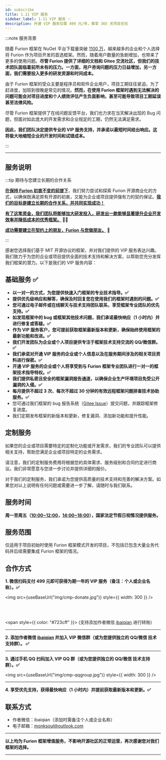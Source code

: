 ```yaml
---
id: subscribe
title: 1.11 VIP 服务
sidebar_label: 1.11 VIP 服务 ✨
description: 开通 VIP 服务仅需 499 元/年，尊享 365 天项目无忧
---
```



:::note 服务背景

随着 Furion 框架在 NuGet 平台下载量突破 [1100 万](https://www.nuget.org/profiles/monk.soul)，越来越多的企业和个人选择将 Furion 作为项目开发的首选框架。然而，随着用户数量的急剧增加，也带来了更多的使用问题。**尽管 Furion 提供了详细的文档和 Gitee 交流社区，但我们的技术团队面临着前所未有的压力。一方面，用户咨询问题的压力日益增加，另一方面，我们需要投入更多的研发资源和时间成本。**

由于 Furion 框架的受众主要是程序员和软件企业用户，项目工期往往紧迫。为了赶进度，加班到很晚是常见的情况。**然而，在使用 Furion 框架时遇到无法解决的问题可能会对项目进度和个人绩效评估产生负面影响，甚至可能导致项目工期延误甚至法律风险。**

尽管 Furion 框架提供了在线问题反馈平台，我们也力求在当天解决出现的 Bug 问题，但面对如此庞大的开发需求和企业规定的工期，仍然无法满足需求。

**因此，我们团队决定提供专业的 VIP 服务支持，并承诺以最短时间给出响应。这将极大地缩短企业的开发时间和试错成本。**

:::

---

## 服务说明

:::tip 期待与您建立长期的合作关系

**<u>在保持 Furion 初衷不变的前提下</u>**，我们努力尝试和探索 Furion 开源商业化的方式，以确保既满足原有开源的初衷，又能为企业或项目提供强有力的契约保证。**<u>我们的目标是建立长期的合作关系，并共同实现成功！</u>**

**<u>有了这笔资金，我们团队将能够加大研发投入，研发出一款能够显著提升企业开发效率并降低成本的优秀框架。</u> 🤜🤛**

**<u>成功需要建立在契约上的朋友，Furion 与您做朋友。</u> 🤝**

:::

感谢您选择我们基于 MIT 开源协议的框架，并对我们提供的 VIP 服务表达兴趣。我们致力于为您的企业或项目提供全面的技术支持和解决方案，以帮助您充分发挥我们框架的潜力。以下是我们的 VIP 服务内容：

## 基础服务 ✅

- **以一对一的方式，为您提供快速入门框架的专业技术指导。✅**
- **提供优先级响应和解答，确保及时回复您在使用我们的框架时遇到的问题。✅**
- **您可通过电子邮件或在线聊天与技术支持团队联系，享受框架专业团队的优先支持。✅**
- **如发现框架中的 bug 或框架其他技术问题，我们承诺最快响应（1 小时内）并进行修复或答疑。✅**
- **作为 VIP 服务客户，您可提前获取框架最新版本和更新，确保始终使用框架的最新功能和改进。✅**
- **我们开发团队为企业或个人项目提供专注于框架技术支持交流的 QQ/微信群。✅**
- **我们承诺对开通 VIP 服务的企业或个人信息以及在服务期间涉及的相关项目资料进行保密。✅**
- **开通 VIP 服务的企业或个人将享受到与 Furion 框架专业团队进行一对一的框架技术指导特权。✅**
- **我们提供私密且安全的框架漏洞报告通道，以确保企业生产环境项目免受公开漏洞的入侵。✅**
- **每月提供不超过 3 次、每次不超过 30 分钟的有效远程框架问题排查技术协助服务。✅**
- 您可通过我们框架的 bug 报告系统（[Gitee Issue](https://gitee.com/dotnetchina/Furion/issues)）提交问题，并跟踪框架修复进度。
- 我们定期发布框架的新版本和更新，修复漏洞、添加新功能和提升性能。

## 定制服务

如果您的企业或项目需要特定的定制化功能或开发需求，我们的专业团队可以提供相关支持，帮助您满足企业或项目特定的业务需求。

请注意，我们的定制服务费用将根据您的具体需求、服务级别和合同约定进行商议。我们非常愿意与您进一步讨论并提供详细的报价。

对于我们的定制服务，我们承诺为您提供高质量的技术支持和完善的解决方案。如果您对以上说明有任何问题或需要进一步了解，请随时与我们联系。

## 服务时间

**周一至周五（<u>10:00\~12:00</u>，<u>14:00\~18:00</u>），国家法定节假日视情况提供服务。**

## 服务范围

仅适用于项目初始时使用 Furion 框架模式开发的项目，不包括已包含大量业务代码并后续需要集成 Furion 框架的情况。

## 合作方式

**1. 微信扫码支付 499 元即可获得为期一年的 VIP 服务（备注：个人或企业名称）。✅**

<img src={useBaseUrl("img/cmp-donate.jpg")} style={{ width: 300 }} />

<br />
<br />

<span style={{ color: "#723cff" }}>
  (支持添加作者微信 <u>ibaiqian</u> 进行转账)
</span>

---

**2. 添加作者微信 <u>ibaiqian</u> 并加入 VIP 微信群（或为您提供独立的 QQ/微信 技术支持群）。 ✅**

---

**3. 通过手机 QQ 扫码加入 VIP QQ 群（或为您提供独立的 QQ/微信 技术支持群）。✅**

<img src={useBaseUrl("img/cmp-qqgroup.jpg")} style={{ width: 300 }} />

---

**4. 享受优先支持，获得最快响应（1 小时内）并提前获取最新版本和更新。✅**

## 联系方式

- 作者微信：ibaiqian（添加时需备注个人或企业名称）
- 电子邮箱：monksoul@outlook.com

---

**以上均为 Furion 框架增值服务，不影响开源社区的正常运营，再次感谢您对我们框架的选择。**

---
